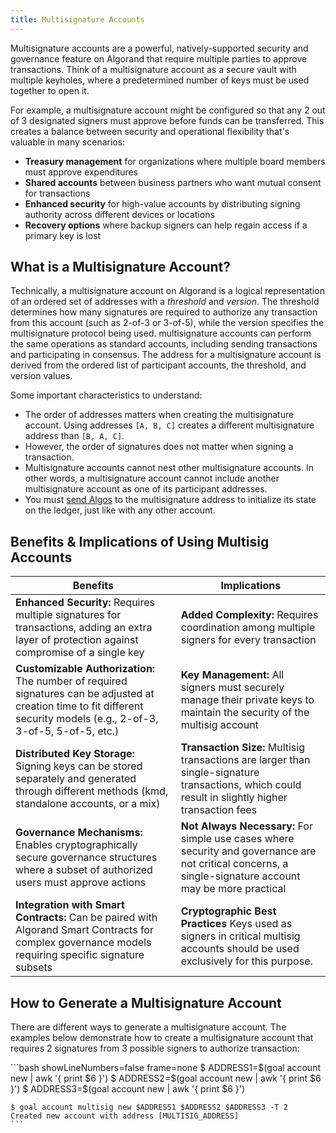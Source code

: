 ```yaml
---
title: Multisignature Accounts
---
```



Multisignature accounts are a powerful, natively-supported security and governance feature on Algorand that require multiple parties to approve transactions. Think of a multisignature account as a secure vault with multiple keyholes, where a predetermined number of keys must be used together to open it.

For example, a multisignature account might be configured so that any 2 out of 3 designated signers must approve before funds can be transferred. This creates a balance between security and operational flexibility that's valuable in many scenarios:

- **Treasury management** for organizations where multiple board members must approve expenditures
- **Shared accounts** between business partners who want mutual consent for transactions
- **Enhanced security** for high-value accounts by distributing signing authority across different devices or locations
- **Recovery options** where backup signers can help regain access if a primary key is lost

## What is a Multisignature Account?

Technically, a multisignature account on Algorand is a logical representation of an ordered set of addresses with a _threshold_ and _version_. The threshold determines how many signatures are required to authorize any transaction from this account (such as 2-of-3 or 3-of-5), while the version specifies the multisignature protocol being used.
multisignature accounts can perform the same operations as standard accounts, including sending transactions and participating in consensus. The address for a multisignature account is derived from the ordered list of participant accounts, the threshold, and version values.

Some important characteristics to understand:

- The order of addresses matters when creating the multisignature account. Using addresses `[A, B, C]` creates a different multisignature address than `[B, A, C]`.
- However, the order of signatures does not matter when signing a transaction.
- Multisignature accounts cannot nest other multisignature accounts. In other words, a multisignature account cannot include another multisignature account as one of its participant addresses.
- You must [send Algos](/concepts/accounts/funding) to the multisignature address to initialize its state on the ledger, just like with any other account.

## Benefits & Implications of Using Multisig Accounts

| **Benefits**                                                                                                                                                             | **Implications**                                                                                                                                         |
| ------------------------------------------------------------------------------------------------------------------------------------------------------------------------ | -------------------------------------------------------------------------------------------------------------------------------------------------------- |
| **Enhanced Security:** Requires multiple signatures for transactions, adding an extra layer of protection against compromise of a single key                             | **Added Complexity:** Requires coordination among multiple signers for every transaction                                                                 |
| **Customizable Authorization:** The number of required signatures can be adjusted at creation time to fit different security models (e.g., 2-of-3, 3-of-5, 5-of-5, etc.) | **Key Management:** All signers must securely manage their private keys to maintain the security of the multisig account                                 |
| **Distributed Key Storage:** Signing keys can be stored separately and generated through different methods (kmd, standalone accounts, or a mix)                          | **Transaction Size:** Multisig transactions are larger than single-signature transactions, which could result in slightly higher transaction fees        |
| **Governance Mechanisms:** Enables cryptographically secure governance structures where a subset of authorized users must approve actions                                | **Not Always Necessary:** For simple use cases where security and governance are not critical concerns, a single-signature account may be more practical |
| **Integration with Smart Contracts:** Can be paired with Algorand Smart Contracts for complex governance models requiring specific signature subsets                     | **Cryptographic Best Practices** Keys used as signers in critical multisig accounts should be used exclusively for this purpose.                         |

## How to Generate a Multisignature Account

There are different ways to generate a multisignature account. The examples below demonstrate how to create a multisignature account that requires 2 signatures from 3 possible signers to authorize transaction:

<Tabs syncKey='lang'>
  <TabItem label='Utils (TypeScript)' icon='seti:typescript'>
    <RemoteCode
      src='https://raw.githubusercontent.com/algorandfoundation/devportal-code-examples/refs/heads/main/projects/typescript-examples/algokit-utils-ts/accounts/multisignature-accounts.ts'
      snippet='MULTISIG_ACCOUNT'
      lang='ts'
      title='Multisignature Account'
      frame='none'
    />
  </TabItem>
  <TabItem label='Utils (Python)' icon='seti:python'>
    <RemoteCode
      src='https://raw.githubusercontent.com/algorandfoundation/devportal-code-examples/refs/heads/main/projects/python-examples/algokit_utils_py_examples/accounts/multisignature_accounts.py'
      snippet='MULTISIG_ACCOUNT'
      lang='py'
      title='Multisignature Account'
      frame='none'
    />
  </TabItem>
    <TabItem label='goal' icon='seti:shell'>
    ```bash showLineNumbers=false frame=none
    $ ADDRESS1=$(goal account new | awk '{ print $6 }')
    $ ADDRESS2=$(goal account new | awk '{ print $6 }')
    $ ADDRESS3=$(goal account new | awk '{ print $6 }')

    $ goal account multisig new $ADDRESS1 $ADDRESS2 $ADDRESS3 -T 2
    Created new account with address [MULTISIG_ADDRESS]
    ```

  </TabItem>
</Tabs>
